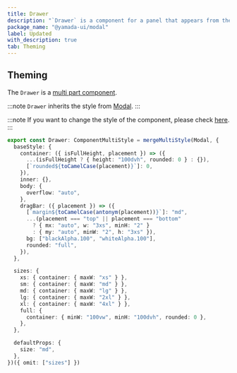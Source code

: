 ```yaml
---
title: Drawer
description: "`Drawer` is a component for a panel that appears from the edge of the screen."
package_name: "@yamada-ui/modal"
label: Updated
with_description: true
tab: Theming
---
```


## Theming

The `Drawer` is a [multi part component](/styled-system/theming/component-styles#multi-part-components).

:::note
`Drawer` inherits the style from [Modal](/components/overlay/modal).
:::

:::note
If you want to change the style of the component, please check [here](/styled-system/theming/customize-theme#changing-the-style-of-components).
:::

```ts
export const Drawer: ComponentMultiStyle = mergeMultiStyle(Modal, {
  baseStyle: {
    container: ({ isFullHeight, placement }) => ({
      ...(isFullHeight ? { height: "100dvh", rounded: 0 } : {}),
      [`rounded${toCamelCase(placement)}`]: 0,
    }),
    inner: {},
    body: {
      overflow: "auto",
    },
    dragBar: ({ placement }) => ({
      [`margin${toCamelCase(antonym(placement))}`]: "md",
      ...(placement === "top" || placement === "bottom"
        ? { mx: "auto", w: "3xs", minH: "2" }
        : { my: "auto", minW: "2", h: "3xs" }),
      bg: ["blackAlpha.100", "whiteAlpha.100"],
      rounded: "full",
    }),
  },

  sizes: {
    xs: { container: { maxW: "xs" } },
    sm: { container: { maxW: "md" } },
    md: { container: { maxW: "lg" } },
    lg: { container: { maxW: "2xl" } },
    xl: { container: { maxW: "4xl" } },
    full: {
      container: { minW: "100vw", minH: "100dvh", rounded: 0 },
    },
  },

  defaultProps: {
    size: "md",
  },
})({ omit: ["sizes"] })
```
